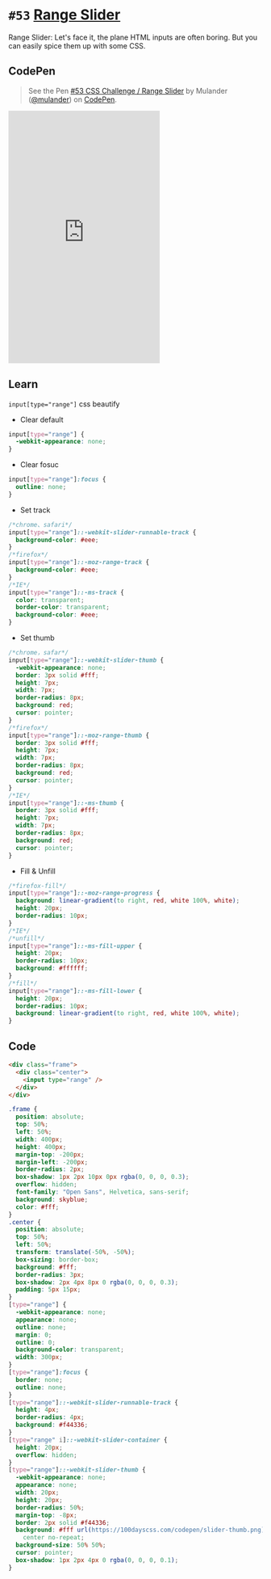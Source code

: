 
<Meta />

# `#53` [Range Slider](https://100dayscss.com/days/53/)

Range Slider: Let&#x27;s face it, the plane HTML inputs are often boring. But you can easily spice them up with some CSS.

## CodePen

> See the Pen [#53 CSS Challenge / Range Slider](https://codepen.io/mulander/pen/LYMxJjM)
> by Mulander ([@mulander](https://codepen.io/mulander))
> on [CodePen](https://codepen.io).

<iframe
  height="500"
  className="w-full my-10 bg-gray-200"
  scrolling="no"
  title="#53 CSS Challenge / Range Slider"
  src="https://codepen.io/mulander/embed/LYMxJjM?default-tab=html%2Cresult"
  frameBorder="no"
  loading="lazy"
  allowtransparency="true"
  allowFullScreen={true}
>

</iframe>

## Learn

`input[type="range"]` css beautify

- Clear default

```css
input[type="range"] {
  -webkit-appearance: none;
}
```

- Clear fosuc

```css
input[type="range"]:focus {
  outline: none;
}
```

- Set track

```css
/*chrome、safari*/
input[type="range"]::-webkit-slider-runnable-track {
  background-color: #eee;
}
/*firefox*/
input[type="range"]::-moz-range-track {
  background-color: #eee;
}
/*IE*/
input[type="range"]::-ms-track {
  color: transparent;
  border-color: transparent;
  background-color: #eee;
}
```

- Set thumb

```css
/*chrome，safar*/
input[type="range"]::-webkit-slider-thumb {
  -webkit-appearance: none;
  border: 3px solid #fff;
  height: 7px;
  width: 7px;
  border-radius: 8px;
  background: red;
  cursor: pointer;
}
/*firefox*/
input[type="range"]::-moz-range-thumb {
  border: 3px solid #fff;
  height: 7px;
  width: 7px;
  border-radius: 8px;
  background: red;
  cursor: pointer;
}
/*IE*/
input[type="range"]::-ms-thumb {
  border: 3px solid #fff;
  height: 7px;
  width: 7px;
  border-radius: 8px;
  background: red;
  cursor: pointer;
}
```

- Fill & Unfill

```css
/*firefox-fill*/
input[type="range"]::-moz-range-progress {
  background: linear-gradient(to right, red, white 100%, white);
  height: 20px;
  border-radius: 10px;
}
/*IE*/
/*unfill*/
input[type="range"]::-ms-fill-upper {
  height: 20px;
  border-radius: 10px;
  background: #ffffff;
}
/*fill*/
input[type="range"]::-ms-fill-lower {
  height: 20px;
  border-radius: 10px;
  background: linear-gradient(to right, red, white 100%, white);
}
```

## Code

```html
<div class="frame">
  <div class="center">
    <input type="range" />
  </div>
</div>
```

```css
.frame {
  position: absolute;
  top: 50%;
  left: 50%;
  width: 400px;
  height: 400px;
  margin-top: -200px;
  margin-left: -200px;
  border-radius: 2px;
  box-shadow: 1px 2px 10px 0px rgba(0, 0, 0, 0.3);
  overflow: hidden;
  font-family: "Open Sans", Helvetica, sans-serif;
  background: skyblue;
  color: #fff;
}
.center {
  position: absolute;
  top: 50%;
  left: 50%;
  transform: translate(-50%, -50%);
  box-sizing: border-box;
  background: #fff;
  border-radius: 3px;
  box-shadow: 2px 4px 8px 0 rgba(0, 0, 0, 0.3);
  padding: 5px 15px;
}
[type="range"] {
  -webkit-appearance: none;
  appearance: none;
  outline: none;
  margin: 0;
  outline: 0;
  background-color: transparent;
  width: 300px;
}
[type="range"]:focus {
  border: none;
  outline: none;
}
[type="range"]::-webkit-slider-runnable-track {
  height: 4px;
  border-radius: 4px;
  background: #f44336;
}
[type="range" i]::-webkit-slider-container {
  height: 20px;
  overflow: hidden;
}
[type="range"]::-webkit-slider-thumb {
  -webkit-appearance: none;
  appearance: none;
  width: 20px;
  height: 20px;
  border-radius: 50%;
  margin-top: -8px;
  border: 2px solid #f44336;
  background: #fff url(https://100dayscss.com/codepen/slider-thumb.png) center
    center no-repeat;
  background-size: 50% 50%;
  cursor: pointer;
  box-shadow: 1px 2px 4px 0 rgba(0, 0, 0, 0.1);
}
```
